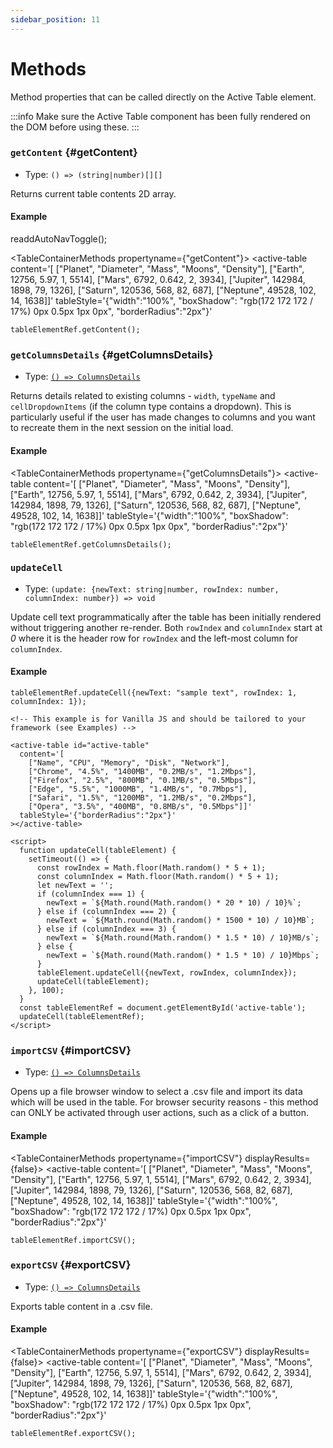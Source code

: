 ```yaml
---
sidebar_position: 11
---
```


# Methods

Method properties that can be called directly on the Active Table element.

:::info
Make sure the Active Table component has been fully rendered on the DOM before using these.
:::

### `getContent` {#getContent}

- Type: `() => (string|number)[][]`

Returns current table contents 2D array.

#### Example

readdAutoNavToggle();

<TableContainerMethods propertyname={"getContent"}>
  <active-table
    content='[
      ["Planet", "Diameter", "Mass", "Moons", "Density"],
      ["Earth", 12756, 5.97, 1, 5514],
      ["Mars", 6792, 0.642, 2, 3934],
      ["Jupiter", 142984, 1898, 79, 1326],
      ["Saturn", 120536, 568, 82, 687],
      ["Neptune", 49528, 102, 14, 1638]]'
    tableStyle='{"width":"100%", "boxShadow": "rgb(172 172 172 / 17%) 0px 0.5px 1px 0px", "borderRadius":"2px"}'
></active-table>

</TableContainerMethods>

<Tabs>
<TabItem value="js" label="Code">

```text
tableElementRef.getContent();
```

</TabItem>
</Tabs>

<LineBreak></LineBreak>

### `getColumnsDetails` {#getColumnsDetails}

- Type: [`() => ColumnsDetails`](./sharedTypes#ColumnsDetails)

Returns details related to existing columns - `width`, `typeName` and `cellDropdownItems` (if the column type contains a dropdown). This is particularly useful if the user has made changes to columns and you want to recreate them
in the next session on the initial load.

#### Example

<TableContainerMethods propertyname={"getColumnsDetails"}>
  <active-table
    content='[
      ["Planet", "Diameter", "Mass", "Moons", "Density"],
      ["Earth", 12756, 5.97, 1, 5514],
      ["Mars", 6792, 0.642, 2, 3934],
      ["Jupiter", 142984, 1898, 79, 1326],
      ["Saturn", 120536, 568, 82, 687],
      ["Neptune", 49528, 102, 14, 1638]]'
    tableStyle='{"width":"100%", "boxShadow": "rgb(172 172 172 / 17%) 0px 0.5px 1px 0px", "borderRadius":"2px"}'
></active-table>

</TableContainerMethods>

<Tabs>
<TabItem value="js" label="Code">

```text
tableElementRef.getColumnsDetails();
```

</TabItem>
</Tabs>

<LineBreak></LineBreak>

### `updateCell`

- Type: `(update: {newText: string|number, rowIndex: number, columnIndex: number}) => void`

Update cell text programmatically after the table has been initially rendered without triggering another re-render. Both `rowIndex` and `columnIndex` start
at _0_ where it is the header row for `rowIndex` and the left-most column for `columnIndex`.

#### Example

<TableContainerProgrammaticUpdates>
  <active-table
    content='[
      ["Name", "CPU", "Memory", "Disk", "Network"],
      ["Chrome", "4.5%", "1400MB", "0.2MB/s", "1.2Mbps"],
      ["Firefox", "2.5%", "800MB", "0.1MB/s", "0.5Mbps"],
      ["Edge", "5.5%", "1000MB", "1.4MB/s", "0.7Mbps"],
      ["Safari", "1.5%", "1200MB", "1.2MB/s", "0.2Mbps"],
      ["Opera", "3.5%", "400MB", "0.8MB/s", "0.5Mbps"]]'
    tableStyle='{"width":"100%", "boxShadow": "rgb(172 172 172 / 17%) 0px 0.5px 1px 0px", "borderRadius":"2px"}'
  ></active-table>
</TableContainerProgrammaticUpdates>

<Tabs>
<TabItem value="js" label="Sample code">

```text
tableElementRef.updateCell({newText: "sample text", rowIndex: 1, columnIndex: 1});
```

</TabItem>
<TabItem value="py" label="Full code">

```text
<!-- This example is for Vanilla JS and should be tailored to your framework (see Examples) -->

<active-table id="active-table"
  content='[
    ["Name", "CPU", "Memory", "Disk", "Network"],
    ["Chrome", "4.5%", "1400MB", "0.2MB/s", "1.2Mbps"],
    ["Firefox", "2.5%", "800MB", "0.1MB/s", "0.5Mbps"],
    ["Edge", "5.5%", "1000MB", "1.4MB/s", "0.7Mbps"],
    ["Safari", "1.5%", "1200MB", "1.2MB/s", "0.2Mbps"],
    ["Opera", "3.5%", "400MB", "0.8MB/s", "0.5Mbps"]]'
  tableStyle='{"borderRadius":"2px"}'
></active-table>

<script>
  function updateCell(tableElement) {
    setTimeout(() => {
      const rowIndex = Math.floor(Math.random() * 5 + 1);
      const columnIndex = Math.floor(Math.random() * 5 + 1);
      let newText = '';
      if (columnIndex === 1) {
        newText = `${Math.round(Math.random() * 20 * 10) / 10}%`;
      } else if (columnIndex === 2) {
        newText = `${Math.round(Math.random() * 1500 * 10) / 10}MB`;
      } else if (columnIndex === 3) {
        newText = `${Math.round(Math.random() * 1.5 * 10) / 10}MB/s`;
      } else {
        newText = `${Math.round(Math.random() * 1.5 * 10) / 10}Mbps`;
      }
      tableElement.updateCell({newText, rowIndex, columnIndex});
      updateCell(tableElement);
    }, 100);
  }
  const tableElementRef = document.getElementById('active-table');
  updateCell(tableElementRef);
</script>
```

</TabItem>
</Tabs>

<LineBreak></LineBreak>

### `importCSV` {#importCSV}

- Type: [`() => ColumnsDetails`](./sharedTypes#ColumnsDetails)

Opens up a file browser window to select a .csv file and import its data which will be used in the table. For browser security reasons - this method can ONLY
be activated through user actions, such as a click of a button.

#### Example

<TableContainerMethods propertyname={"importCSV"} displayResults={false}>
  <active-table
    content='[
      ["Planet", "Diameter", "Mass", "Moons", "Density"],
      ["Earth", 12756, 5.97, 1, 5514],
      ["Mars", 6792, 0.642, 2, 3934],
      ["Jupiter", 142984, 1898, 79, 1326],
      ["Saturn", 120536, 568, 82, 687],
      ["Neptune", 49528, 102, 14, 1638]]'
    tableStyle='{"width":"100%", "boxShadow": "rgb(172 172 172 / 17%) 0px 0.5px 1px 0px", "borderRadius":"2px"}'
></active-table>

</TableContainerMethods>

<Tabs>
<TabItem value="js" label="Code">

```text
tableElementRef.importCSV();
```

</TabItem>
</Tabs>

<LineBreak></LineBreak>

### `exportCSV` {#exportCSV}

- Type: [`() => ColumnsDetails`](./sharedTypes#ColumnsDetails)

Exports table content in a .csv file.

#### Example

<TableContainerMethods propertyname={"exportCSV"} displayResults={false}>
  <active-table
    content='[
      ["Planet", "Diameter", "Mass", "Moons", "Density"],
      ["Earth", 12756, 5.97, 1, 5514],
      ["Mars", 6792, 0.642, 2, 3934],
      ["Jupiter", 142984, 1898, 79, 1326],
      ["Saturn", 120536, 568, 82, 687],
      ["Neptune", 49528, 102, 14, 1638]]'
    tableStyle='{"width":"100%", "boxShadow": "rgb(172 172 172 / 17%) 0px 0.5px 1px 0px", "borderRadius":"2px"}'
></active-table>

</TableContainerMethods>

<Tabs>
<TabItem value="js" label="Code">

```text
tableElementRef.exportCSV();
```

</TabItem>
</Tabs>
